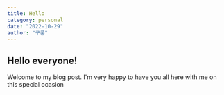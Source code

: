 ```yaml
---
title: Hello
category: personal
date: "2022-10-29"
author: "구롱"
---
```


## Hello everyone!

Welcome to my blog post. I'm very happy to have you all here with me on this special ocasion

